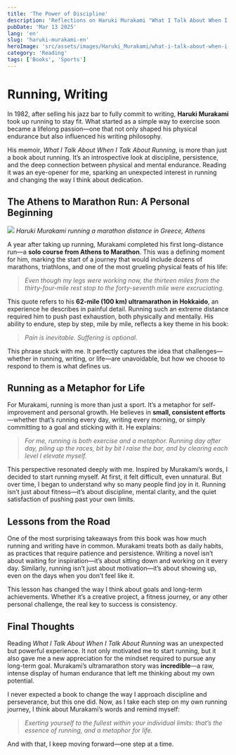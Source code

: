 ```yaml
---
title: 'The Power of Discipline'
description: 'Reflections on Haruki Murakami "What I Talk About When I Talk About Running"'
pubDate: 'Mar 13 2025'
lang: 'en'
slug: 'haruki-murakami-en'
heroImage: 'src/assets/images/Haruki_Murakami/what-i-talk-about-when-i-talk-about-running-taschenbuch-haruki-murakami-englisch.webp'
category: 'Reading'
tags: ['Books', 'Sports']
---
```


# **Running, Writing**

In 1982, after selling his jazz bar to fully commit to writing, **Haruki Murakami** took up running to stay fit. What started as a simple way to exercise soon became a lifelong passion—one that not only shaped his physical endurance but also influenced his writing philosophy.

His memoir, _What I Talk About When I Talk About Running_, is more than just a book about running. It’s an introspective look at discipline, persistence, and the deep connection between physical and mental endurance. Reading it was an eye-opener for me, sparking an unexpected interest in running and changing the way I think about dedication.

## **The Athens to Marathon Run: A Personal Beginning**

![](src/assets/images/Haruki_Murakami/ultramarathon.jpg)
_Haruki Murakami running a marathon distance in Greece, Athens_

A year after taking up running, Murakami completed his first long-distance run—a **solo course from Athens to Marathon**. This was a defining moment for him, marking the start of a journey that would include dozens of marathons, triathlons, and one of the most grueling physical feats of his life:

> _Even though my legs were working now, the thirteen miles from the thirty-four-mile rest stop to the forty-seventh mile were excruciating._

This quote refers to his **62-mile (100 km) ultramarathon in Hokkaido**, an experience he describes in painful detail. Running such an extreme distance required him to push past exhaustion, both physically and mentally. His ability to endure, step by step, mile by mile, reflects a key theme in his book:

> _Pain is inevitable. Suffering is optional._

This phrase stuck with me. It perfectly captures the idea that challenges—whether in running, writing, or life—are unavoidable, but how we choose to respond to them is what defines us.

## **Running as a Metaphor for Life**

For Murakami, running is more than just a sport. It’s a metaphor for self-improvement and personal growth. He believes in **small, consistent efforts**—whether that’s running every day, writing every morning, or simply committing to a goal and sticking with it. He explains:

> _For me, running is both exercise and a metaphor. Running day after day, piling up the races, bit by bit I raise the bar, and by clearing each level I elevate myself._

This perspective resonated deeply with me. Inspired by Murakami’s words, I decided to start running myself. At first, it felt difficult, even unnatural. But over time, I began to understand why so many people find joy in it. Running isn’t just about fitness—it’s about discipline, mental clarity, and the quiet satisfaction of pushing past your own limits.

## **Lessons from the Road**

One of the most surprising takeaways from this book was how much running and writing have in common. Murakami treats both as daily habits, as practices that require patience and persistence. Writing a novel isn’t about waiting for inspiration—it’s about sitting down and working on it every day. Similarly, running isn’t just about motivation—it’s about showing up, even on the days when you don’t feel like it.

This lesson has changed the way I think about goals and long-term achievements. Whether it’s a creative project, a fitness journey, or any other personal challenge, the real key to success is consistency.

## **Final Thoughts**

Reading _What I Talk About When I Talk About Running_ was an unexpected but powerful experience. It not only motivated me to start running, but it also gave me a new appreciation for the mindset required to pursue any long-term goal. Murakami’s ultramarathon story was **incredible**—a raw, intense display of human endurance that left me thinking about my own potential.

I never expected a book to change the way I approach discipline and perseverance, but this one did. Now, as I take each step on my own running journey, I think about Murakami’s words and remind myself:

> _Exerting yourself to the fullest within your individual limits: that’s the essence of running, and a metaphor for life._

And with that, I keep moving forward—one step at a time.
